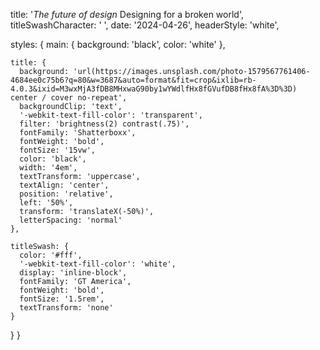   title: '_The future of design_ Designing for a broken world',
  titleSwashCharacter: ' ',
  date: '2024-04-26',
  headerStyle: 'white',

  styles: {
    main: {
      background: 'black',
      color: 'white'
    },

    title: {
      background: 'url(https://images.unsplash.com/photo-1579567761406-4684ee0c75b6?q=80&w=3687&auto=format&fit=crop&ixlib=rb-4.0.3&ixid=M3wxMjA3fDB8MHxwaG90by1wYWdlfHx8fGVufDB8fHx8fA%3D%3D) center / cover no-repeat',
      backgroundClip: 'text',
      '-webkit-text-fill-color': 'transparent',
      filter: 'brightness(2) contrast(.75)',
      fontFamily: 'Shatterboxx',
      fontWeight: 'bold',
      fontSize: '15vw',
      color: 'black',
      width: '4em',
      textTransform: 'uppercase',
      textAlign: 'center',
      position: 'relative',
      left: '50%',
      transform: 'translateX(-50%)',
      letterSpacing: 'normal'
    },

    titleSwash: {
      color: '#fff',
      '-webkit-text-fill-color': 'white',
      display: 'inline-block',
      fontFamily: 'GT America',
      fontWeight: 'bold',
      fontSize: '1.5rem',
      textTransform: 'none'
    }

  }
}
